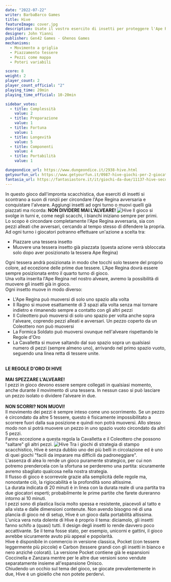 ```yaml
---
date: "2022-07-22"
writer: BarbaBarco Games
title: Hive
featureImage: cover.jpg
description: Usate il vostro esercito di insetti per proteggere l'Ape Regina e conquistare l'alveare!
designer: John Yianni
publisher: Gen42 Games - Ghenos Games
mechanisms:
  - Movimento a griglia
  - Piazzamento tessere
  - Pezzi come mappa
  - Poteri variabili

score: 8
weight: 2
player_count: 2
player_count_official: "2"
playing_time: 20min
playing_time_official: 10-20min

sidebar_votes:
  - title: Complessità
    value: 2
  - title: Preparazione
    value: 1
  - title: Fortuna
    value: 1
  - title: Longevità
    value: 5
  - title: Componenti
    value: 4
  - title: Portabilità
    value: 1

dungeondice_url: https://www.dungeondice.it/2938-hive.html
getyourfun_url: https://www.getyourfun.it/0987-hive-giochi-per-2-giocatori.html
fantasia_url: https://fantasiastore.it/it/giochi-da-due/11137-hive-seconda-edizione.html
---
```


<Setting>
  In questo gioco dall'impronta scacchistica, due eserciti di insetti si
  scontrano a suon di ronzii per circondare l'Ape Regina avversaria e
  conquistare l'alveare. Aggiungi insetti ad ogni turno o muovi quelli già
  piazzati ma ricorda: <strong>NON DIVIDERE MAI L'ALVEARE!</strong>
</Setting>

<img src="./game1.jpg" alt="Hive" />

<Rules>
  Il gioco si svolge in turni e, come negli scacchi, i bianchi iniziano sempre
  per primi.
  <br />
  Lo scopo è circondare completamente l'Ape Regina avversaria, sia con pezzi
  alleati che avversari, cercando al tempo stesso di difendere la propria.
  <br />
  Ad ogni turno i giocatori potranno effettuare un'azione a scelta tra:
  <ul>
    <li>Piazzare una tessera insetto</li>
    <li>
      Muovere una tessera insetto già piazzata (questa azione verrà sbloccata
      solo dopo aver posizionato la tessera Ape Regina)
    </li>
  </ul>
  Ogni tessera andrà posizionata in modo che tocchi solo tessere del proprio
  colore, ad eccezione delle prime due tessere. L’Ape Regina dovrà essere sempre
  posizionata entro il quarto turno di gioco. <br />
  Una volta inserita l'Ape Regina nel nostro alveare, avremo la possibilità di muovere
  gli insetti già in gioco. <br />
  Ogni insetto muove in modo diverso:
  <ul>
    <li>L'Ape Regina può muoversi di solo uno spazio alla volta</li>
    <li>
      Il Ragno si muove esattamente di 3 spazi alla volta senza mai tornare
      indietro e rimanendo sempre a contatto con gli altri pezzi
    </li>
    <li>
      Il Coleottero può muoversi di solo uno spazio per volta anche sopra
      l'alveare, coprendo pezzi alleati e avversari. Un pezzo coperto da un
      Coleottero non può muoversi
    </li>
    <li>
      La Formica Soldato può muoversi ovunque nell'alveare rispettando le Regole
      d'Oro
    </li>
    <li>
      La Cavalletta si muove saltando dal suo spazio sopra un qualsiasi numero
      di pezzi (sempre almeno uno), arrivando nel primo spazio vuoto, seguendo
      una linea retta di tessere unite.
    </li>
  </ul>
  <br />
  <strong>LE REGOLE D'ORO DI HIVE</strong>
  <br />
  <br />
  <strong>MAI SPEZZARE L'ALVEARE!</strong>
  <br />
  I pezzi in gioco devono essere sempre collegati in qualsiasi momento, anche
  durante il movimento di una tessera. In nessun caso si può lasciare un pezzo
  isolato o dividere l'alveare in due.
  <br />
  <br />
  <strong>NON SCORRI? NON MUOVI!</strong> <br />
  Il movimento dei pezzi è sempre inteso come uno scorrimento. Se un pezzo è
  circondato da altre 5 tessere, questo è fisicamente impossibilitato a scorrere
  fuori dalla sua posizione e quindi non potrà muoversi. Allo stesso modo non si
  potrà muovere un pezzo in uno spazio vuoto circondato da altri 5 pezzi. <br />
  Fanno eccezione a questa regola la Cavalletta e il Coleottero che possono "saltare"
  gli altri pezzi.
</Rules>

<img src="./game2.jpg" alt="Hive" />

<Feedback>
  Tra i giochi di strategia di stampo scacchistico, Hive è senza dubbio uno dei
  più belli in circolazione ed è uno di quei giochi "facili da imparare ma
  difficili da padroneggiare". <br />
  L'assenza di alea lo rende un gioco puramente strategico, per cui non potremo prendercela
  con la sfortuna se perderemo una partita: sicuramente avremo sbagliato qualcosa
  nella nostra strategia.
  <br />
  Il flusso di gioco è scorrevole grazie alla semplicità delle regole ma, nonostante
  ciò, la rigiocabilità e la profondità sono altissime. <br />
  La durata indicata di 20 minuti è in linea con la durata reale di una partita
  tra due giocatori esperti; probabilmente le prime partite che farete dureranno
  intorno ai 10 minuti.
  <br />I pezzi sono di plastica liscia molto spessa e resistente, piacevoli al tatto
  e alla vista e dalle dimensioni contenute. Non avendo bisogno né di una plancia
  di gioco né di setup, Hive è un gioco dalla portabilità altissima. <br />
  L'unica vera nota dolente di Hive è proprio il tema: diciamolo, gli insetti
  fanno schifo a (quasi) tutti. Il design degli insetti lo rende davvero poco
  accattivante. Se il tema fosse stato, per esempio, unicorni e gattini, il
  gioco avrebbe sicuramente avuto più appeal e popolarità.
  <br />
  Hive è disponibile in commercio in versione classica, Pocket (con tessere
  leggermente più piccole) e Carbon (tessere grandi con gli insetti in bianco e
  nero anziché colorati). La versione Pocket contiene già le espansioni
  Coccinella e Zanzara mentre per le altre due versioni sono vendute
  separatamente insieme all'espansione Onisco. <br />
  Chiudendo un occhio sul tema del gioco, se giocate prevalentemente in due, Hive
  è un gioiello che non potete perdervi.
</Feedback>

<Instagram id="CgWm2GWDIgR" />
